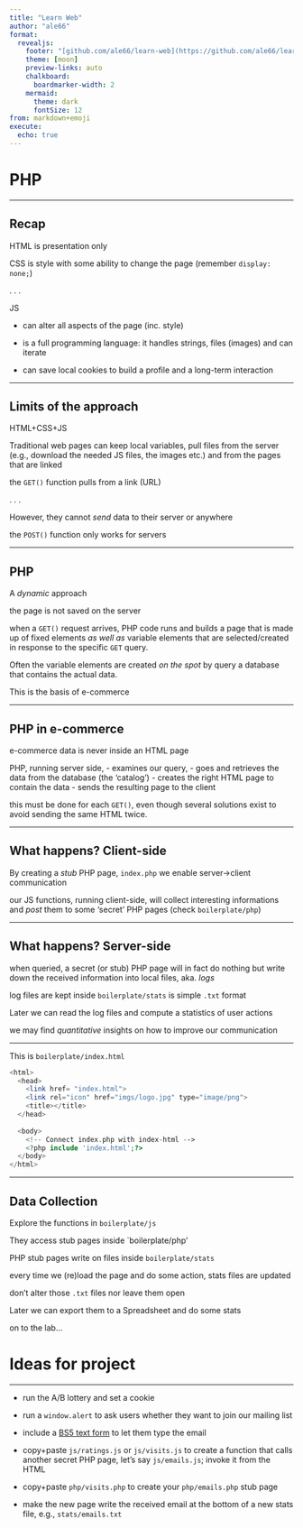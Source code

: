 ```yaml
---
title: "Learn Web"
author: "ale66"
format: 
  revealjs:
    footer: "[github.com/ale66/learn-web](https://github.com/ale66/learn-web)&nbsp;&nbsp;&nbsp;"
    theme: [moon]
    preview-links: auto
    chalkboard: 
      boardmarker-width: 2
    mermaid:
      theme: dark
      fontSize: 12
from: markdown+emoji
execute:
  echo: true
---
```


# PHP

---

## Recap

HTML is presentation only

CSS is style with some ability to change the page (remember `display: none;`)

. . .

JS 

- can alter all aspects of the page (inc. style)

- is a full programming language: it handles strings, files (images) and can iterate

- can save local cookies to build a profile and a long-term interaction


---

## Limits of the approach

HTML+CSS+JS 

Traditional web pages can keep local variables, pull files from the server (e.g., download the needed JS files, the images etc.) and from the pages that are linked

the `GET()` function pulls from a link (URL)

. . .

However, they cannot *send* data to their server or anywhere

the `POST()` function only works for servers


---

## PHP

A *dynamic* approach

the page is not saved on the server

when a `GET()` request arrives, PHP code runs and builds a page that is made up of fixed elements *as well as* variable elements that are selected/created in response to the specific `GET` query.

Often the variable elements are created *on the spot* by query a database that contains the actual data.

This is the basis of e-commerce


---

## PHP in e-commerce 

e-commerce data is never inside an HTML page

PHP, running server side, 
- examines our query, 
- goes and retrieves the data from the database (the 'catalog')
- creates the right HTML page to contain the data
- sends the resulting page to the client
  
this must be done for each `GET()`, even though several solutions exist to avoid sending the same HTML twice.

---

## What happens? Client-side

By creating a *stub* PHP page, `index.php` we enable server->client communication

our JS functions, running client-side, will collect interesting informations and *post* them to some 'secret' PHP pages (check `boilerplate/php`)


---

## What happens? Server-side

when queried, a secret (or stub) PHP page will in fact do nothing but write down the received information into local files, aka. *logs*

log files are kept inside `boilerplate/stats` is simple `.txt` format

Later we can read the log files and compute a statistics of user actions 

we may find *quantitative* insights on how to improve our communication


---

This is `boilerplate/index.html`

```php
<html>
  <head>
    <link href= "index.html">
    <link rel="icon" href="imgs/logo.jpg" type="image/png">
    <title></title>
  </head>
  
  <body>
    <!-- Connect index.php with index-html -->
    <?php include 'index.html';?>
  </body>
</html>
```

---

## Data Collection

Explore the functions in `boilerplate/js`

They access stub pages inside `boilerplate/php'

PHP stub pages write on files inside `boilerplate/stats`

every time we (re)load the page and do some action, stats files are updated

don't alter those `.txt` files nor leave them open

Later we can export them to a Spreadsheet and do some stats

on to the lab...


# Ideas for project


---

- run the A/B lottery and set a cookie

- run a `window.alert` to ask users whether they want to join our mailing list 

- include a [BS5 text form](https://getbootstrap.com/docs/5.3/forms/form-control/) to let them type the email
  
- copy+paste `js/ratings.js` or `js/visits.js` to create a function that calls another secret PHP page, let's say `js/emails.js`; invoke it from the HTML

- copy+paste `php/visits.php` to create your `php/emails.php` stub page

- make the new page write the received email at the bottom of a new stats file, e.g., `stats/emails.txt`
  
